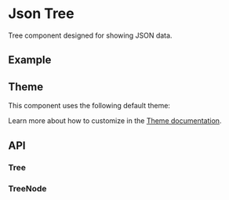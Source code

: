 
<Meta of={TreeStories} />

# Json Tree
Tree component designed for showing JSON data.

## Example
<Canvas sourceState="shown" of={TreeStories.Simple} />

## Theme
This component uses the following default theme:

<ThemeRender theme={jsonTreeTheme} />

Learn more about how to customize in the [Theme documentation](/docs/theme/getting-started).

## API
### Tree
<PropsTable name="JsonTree" />

### TreeNode
<PropsTable name="JsonTreeNode" />
